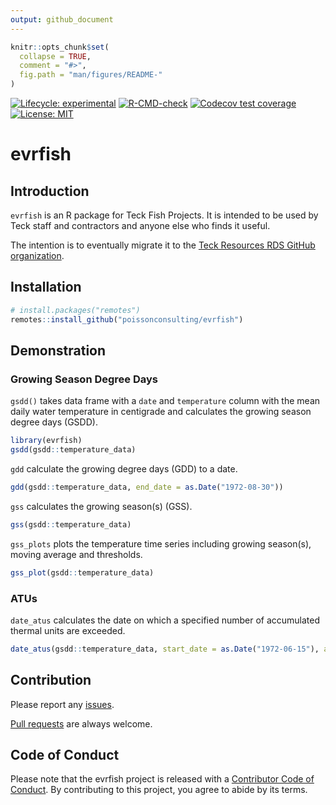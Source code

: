 ```yaml
---
output: github_document
---
```


<!-- README.md is generated from README.Rmd. Please edit that file -->

```r
knitr::opts_chunk$set(
  collapse = TRUE,
  comment = "#>",
  fig.path = "man/figures/README-"
)
```

<!-- badges: start -->
[![Lifecycle: experimental](https://img.shields.io/badge/lifecycle-experimental-orange.svg)](https://lifecycle.r-lib.org/articles/stages.html#experimental)
[![R-CMD-check](https://github.com/poissonconsulting/evrfish/actions/workflows/R-CMD-check.yaml/badge.svg)](https://github.com/poissonconsulting/evrfish/actions/workflows/R-CMD-check.yaml)
[![Codecov test coverage](https://codecov.io/gh/poissonconsulting/evrfish/branch/main/graph/badge.svg)](https://codecov.io/gh/poissonconsulting/evrfish?branch=main)
[![License: MIT](https://img.shields.io/badge/License-MIT-green.svg)](https://opensource.org/license/mit/)
<!-- badges: end -->

# evrfish


## Introduction

`evrfish` is an R package for Teck Fish Projects.
It is intended to be used by Teck staff and contractors and anyone else
who finds it useful.

The intention is to eventually migrate it to 
the [Teck Resources RDS GitHub organization](https://github.com/TeckResourcesTDS). 

## Installation

```r
# install.packages("remotes")
remotes::install_github("poissonconsulting/evrfish")
```

## Demonstration

### Growing Season Degree Days

`gsdd()` takes data frame with a `date` and `temperature` column with
the mean daily water temperature in centigrade 
and calculates the growing season degree days (GSDD).

```r
library(evrfish)
gsdd(gsdd::temperature_data)
```

`gdd` calculate the growing degree days (GDD) to a date.

```r
gdd(gsdd::temperature_data, end_date = as.Date("1972-08-30"))
```

`gss` calculates the growing season(s) (GSS).

```r
gss(gsdd::temperature_data)
```

`gss_plots` plots the temperature time series including growing season(s), moving average and thresholds.

```r
gss_plot(gsdd::temperature_data)
```

### ATUs

`date_atus` calculates the date on which a specified number of accumulated thermal units are exceeded.

```r
date_atus(gsdd::temperature_data, start_date = as.Date("1972-06-15"), atus = 600)
```


## Contribution

Please report any [issues](https://github.com/poissonconsulting/evrfish/issues).

[Pull requests](https://github.com/poissonconsulting/evrfish/pulls) are always welcome.

## Code of Conduct

Please note that the evrfish project is released with a [Contributor Code of Conduct](https://contributor-covenant.org/version/2/1/CODE_OF_CONDUCT.html). 
By contributing to this project, you agree to abide by its terms.
